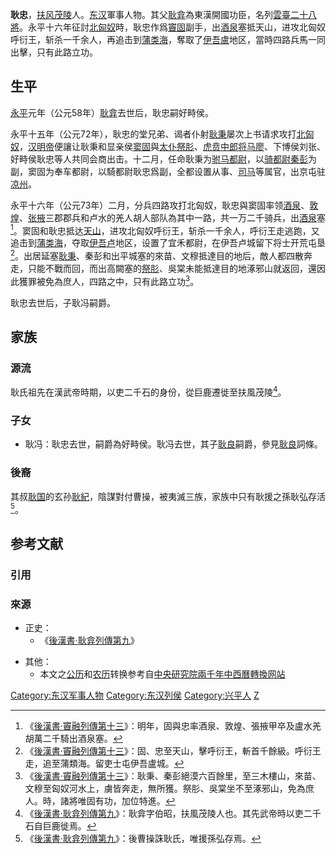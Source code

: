 {{東亞男性歷史人物
|名稱 = 耿忠
|身份 = 
|国家 = [[中国|中国]]
|時代 = [[东汉|东汉]]
|主君 = [[漢明帝|漢明帝]]刘庄
|屆數 =
|最高職務 = 騎都尉
|姓 = 耿
|名 = 忠
|字 = 
|號 = 
|職官 = 騎都尉
|封爵 = 好畤侯
|封地 = 
|族裔 = 
|籍貫 = [[扶風|扶風]][[茂陵_(漢)|茂陵]]
|本籍 =
|出生日期 = 
|婚年 =
|逝世日期 = 
|諡號 = 
|父親 = 好畤愍侯[[耿弇|耿弇]]
|子 = 好畤侯耿馮
}}

'''耿忠'''，[[扶风|扶风]][[茂陵|茂陵]]人。[[东汉|东汉]]軍事人物。其父[[耿弇|耿弇]]為東漢開國功臣，名列[[雲臺二十八將|雲臺二十八將]]。永平十六年征討[[北匈奴|北匈奴]]時，耿忠作爲[[竇固|竇固]]副手，出[[酒泉郡|酒泉]]塞抵天山，进攻北匈奴呼衍王，斩杀一千余人，再追击到[[蒲类海|蒲类海]]，奪取了[[伊吾盧|伊吾盧]]地区，當時四路兵馬一同出擊，只有此路立功。

== 生平 ==
[[永平|永平]]元年（公元58年）[[耿弇|耿弇]]去世后，耿忠嗣好畤侯。

永平十五年（公元72年），耿忠的堂兄弟、谒者仆射[[耿秉|耿秉]]屡次上书请求攻打[[北匈奴|北匈奴]]，[[汉明帝|汉明帝]]便讓让耿秉和显亲侯[[窦固|窦固]]與[[太仆|太仆]][[祭肜|祭肜]]、[[虎贲中郎将|虎贲中郎将]][[马廖|马廖]]、下博侯刘张、好畤侯耿忠等人共同会商出击。十二月，任命耿秉为[[驸马都尉|驸马都尉]]，以[[骑都尉|骑都尉]][[秦彭|秦彭]]为副，窦固为奉车都尉，以騎都尉耿忠爲副，全都设置从事、[[司马|司马]]等属官，出京屯驻[[凉州|凉州]]。

永平十六年（公元73年）二月，分兵四路攻打北匈奴，耿忠與窦固率领[[酒泉|酒泉]]、[[敦煌|敦煌]]、[[张掖|张掖]]三郡郡兵和卢水的羌人胡人部队為其中一路，共一万二千骑兵，出[[酒泉|酒泉]]塞<ref>《[[s:後漢書/卷23|後漢書·竇融列傳第十三]]》：明年，固與忠率酒泉、敦煌、張掖甲卒及盧水羌胡萬二千騎出酒泉塞。</ref>。窦固和耿忠抵达[[天山|天山]]，进攻北匈奴呼衍王，斩杀一千余人，呼衍王走逃跑，又追击到[[蒲类海|蒲类海]]，夺取[[伊吾卢|伊吾卢]]地区，设置了宜禾都尉，在伊吾卢城留下将士开荒屯垦<ref>《[[s:後漢書/卷23|後漢書·竇融列傳第十三]]》：固、忠至天山，擊呼衍王，斬首千餘級。呼衍王走，追至蒲類海。留吏士屯伊吾盧城。</ref>。出居延塞[[耿秉|耿秉]]、秦彭和出平城塞的來苗、文穆抵達目的地后，敵人都四散奔走，只能不戰而回，而出高闕塞的[[祭肜|祭肜]]、吳棠未能抵達目的地涿邪山就返回，還因此獲罪被免為庶人，四路之中，只有此路立功<ref>《[[s:後漢書/卷23|後漢書·竇融列傳第十三]]》：耿秉、秦彭絕漠六百餘里，至三木樓山，來苗、文穆至匈奴河水上，虜皆奔走，無所獲。祭肜、吳棠坐不至涿邪山，免為庶人。時，諸將唯固有功，加位特進。</ref>。

耿忠去世后，子耿冯嗣爵。

== 家族 ==
<center>
{{chart/start}}
{{chart | | | | | | | | | | | | | | | | | Ku |Ku=隃麋烈侯<br>[[耿況|耿況]] }}
{{chart | |,|-|-|-|-|-|-|-|v|-|-|-|-|-|-|-|+|-|-|-|-|-|-|-|v|-|-|-|v|-|-|-|.| | }}
{{chart | Ya | | | | | | Sh | | | | | | Gu | | | | | | Ga | | Ju | | Ba |Ya=好畤愍侯<br>[[耿弇|耿弇]]|Sh=牟平侯<br>[[耿舒|耿舒]]|Gu=[[耿国_(东汉)|耿国]]|Ga=耿广|Ju=耿举|Ba=隃麋侯<br>耿霸 }}
{{chart | |!| | | | | | | |!| | | | | | | |)|-|-|-|.| | | |!| | | | | | | |!}}
{{chart | Zh | | | | | | Xi | | | | | | Bi | | Ku | | Go | | | | | | Wj |Zh=好畤侯<br>'''耿忠'''|Xi=牟平侯<br>[[耿袭|耿袭]]|Bi=美阳桓侯<br>[[耿秉|耿秉]]|Ku=粟邑侯<br/>[[耿夔|耿夔]]|Go=[[耿恭|耿恭]]|Wj=隃麋侯<br>耿文金 }}
{{chart | |!| | | |,|-|-|-|+|-|-|-|.| | | |)|-|-|-|.| | | |!| | | | | | | |!}}
{{chart | Fe | | Ba | | Mo | | Ji | | Ch | | Mo | | Pu | | | | | | Xi |Fe=好畤侯<br>耿冯|Ba=牟平亭侯<br>[[耿宝|耿宝]]|Mo=□|Ji=[[耿姬|耿姬]]|Ch=美阳侯<br>耿冲|Pu=[[耿溥|耿溥]]|Xi=隃麋侯<br>耿喜 }}
{{chart | |!| | | |!| | | |!| | | | | | | | | | | |!| | | |)|-|-|-|.| | | |!}}
{{chart | Li | | Ji | | Ch | | | | | | | | | | Mo | | Ho | | Ye | | Xi |Li=好畤侯<br>[[耿良|耿良]]|Ji=牟平侯<br>耿箕|Ch=林虑亭侯<br>[[耿承|耿承]]|Mo=□|Ho=耿宏|Ye=[[耿曄|耿曄]]|Xi=隃麋侯<br>耿显 }}
{{chart | |!| | | | | | | | | | | | | | | | | | | |!| | | | | | | | | | | |!}}
{{chart | Xi | | | | | | | | | | | | | | | | | | Ji | | | | | | | | | | Yu |Xi=好畤侯<br>耿协|Ji=[[耿纪|耿纪]]|Yu=隃麋侯<br>[[耿援|耿援]] }}
{{chart | | | | | | | | | | | | | | | | | | | | | | | | | | | | | | | | | |!}}
{{chart | | | | | | | | | | | | | | | | | | | | | | | | | | | | | | | | | Mo |Mo=□ }}
{{chart | | | | | | | | | | | | | | | | | | | | | | | | | | | | | | | | | |!}}
{{chart | | | | | | | | | | | | | | | | | | | | | | | | | | | | | | | | | Ho |Ho=耿弘 }}
{{chart/end}}
</center>

=== 源流 ===
耿氏祖先在漢武帝時期，以吏二千石的身份，從巨鹿遷徙至扶風茂陵<ref>《[[s:後漢書/卷19|後漢書·耿弇列傳第九]]》：耿弇字伯昭，扶風茂陵人也。其先武帝時以吏二千石自巨鹿徙焉。</ref>。

=== 子女 ===
*耿冯：耿忠去世，嗣爵為好畤侯。耿冯去世，其子[[耿良|耿良]]嗣爵，參見[[耿良|耿良]]詞條。

=== 後裔 ===
其叔[[耿国_(东汉)|耿国]]的玄孙[[耿紀|耿紀]]，陰謀對付曹操，被夷滅三族，家族中只有耿援之孫耿弘存活<ref>《[[s:後漢書/卷19|後漢書·耿弇列傳第九]]》：後曹操誅耿氏，唯援孫弘存焉。</ref>。

== 参考文献 ==
=== 引用 ===
{{reflist}}

=== 來源 ===
* 正史：
** 《[[S:後漢書/卷19|後漢書·耿弇列傳第九]]》

* 其他：
** 本文之[[公历|公历]]和[[农历|农历]]转换参考自[http://sinocal.sinica.edu.tw/ 中央研究院兩千年中西曆轉換网站] {{Wayback|url=http://sinocal.sinica.edu.tw/ |date=20180615004633 }}

{{DEFAULTSORT:G}}
[[Category:东汉军事人物|Category:东汉军事人物]]
[[Category:东汉列侯|Category:东汉列侯]]
[[Category:兴平人|Category:兴平人]]
[[Category:耿姓|Z]]